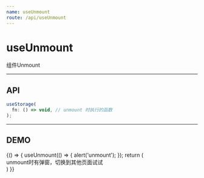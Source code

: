 ```yaml
---
name: useUnmount
route: /api/useUnmount
---
```



# useUnmount #

组件Unmount

<hr />

## API ##
```jsx
useStorage(
  fn: () => void, // unmount 时执行的函数	
);
```

<hr />

## DEMO ##

<Playground>
  {() => {
    useUnmount(() => {
      alert('unmount');
    });
    return (
      <div>
        unmount时有弹窗，切换到其他页面试试
      </div>
    )
  }}
</Playground>


